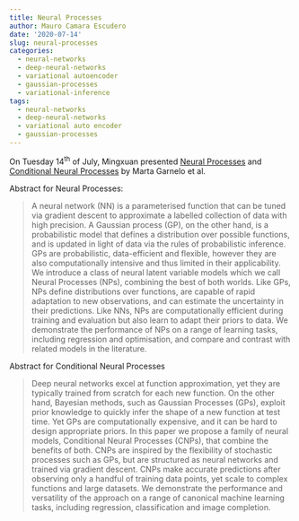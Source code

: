 ```yaml
---
title: Neural Processes
author: Mauro Camara Escudero
date: '2020-07-14'
slug: neural-processes
categories:
  - neural-networks
  - deep-neural-networks
  - variational autoencoder
  - gaussian-processes
  - variational-inference
tags:
  - neural-networks
  - deep-neural-networks
  - variational auto encoder
  - gaussian-processes
---
```


On Tuesday $14^{\text{th}}$ of July, Mingxuan presented [Neural Processes](https://arxiv.org/pdf/1807.01622.pdf) and [Conditional Neural Processes](https://arxiv.org/pdf/1807.01613.pdf) by Marta Garnelo et al. 

Abstract for Neural Processes:

> A neural network (NN) is a parameterised function that can be tuned via gradient descent to approximate a labelled collection of data with high
precision. A Gaussian process (GP), on the other
hand, is a probabilistic model that defines a distribution over possible functions, and is updated
in light of data via the rules of probabilistic inference. GPs are probabilistic, data-efficient and
flexible, however they are also computationally intensive and thus limited in their applicability. We
introduce a class of neural latent variable models
which we call Neural Processes (NPs), combining the best of both worlds. Like GPs, NPs define
distributions over functions, are capable of rapid
adaptation to new observations, and can estimate
the uncertainty in their predictions. Like NNs,
NPs are computationally efficient during training
and evaluation but also learn to adapt their priors
to data. We demonstrate the performance of NPs
on a range of learning tasks, including regression
and optimisation, and compare and contrast with
related models in the literature.

Abstract for Conditional Neural Processes

> Deep neural networks excel at function approximation, yet they are typically trained from scratch
for each new function. On the other hand,
Bayesian methods, such as Gaussian Processes
(GPs), exploit prior knowledge to quickly infer
the shape of a new function at test time. Yet GPs
are computationally expensive, and it can be hard
to design appropriate priors. In this paper we
propose a family of neural models, Conditional
Neural Processes (CNPs), that combine the benefits of both. CNPs are inspired by the flexibility
of stochastic processes such as GPs, but are structured as neural networks and trained via gradient
descent. CNPs make accurate predictions after
observing only a handful of training data points,
yet scale to complex functions and large datasets.
We demonstrate the performance and versatility
of the approach on a range of canonical machine
learning tasks, including regression, classification
and image completion.

